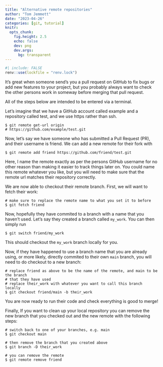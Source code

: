 ---
title: "Alternative remote repositories"
author: "Tom Jemmett"
date: "2023-04-26"
categories: [git, tutorial]
knitr:
  opts_chunk:
    fig.height: 2.5
    echo: false
    dev: png
    dev.args:
      bg: transparent
---

```{r lockfile}
#| include: FALSE
renv::use(lockfile = "renv.lock")
```


It's great when someone send's you a pull request on GitHub to fix bugs or add new features to your project, but you probably always want to check the other persons work in someway before merging that pull request.

All of the steps below are intended to be entered via a terminal.

Let's imagine that we have a GitHub account called example and a repository called test, and we use https rather than ssh.

```
$ git remote get-url origin
# https://github.com/example/test.git
```

Now, let's say we have someone who has submitted a Pull Request (PR), and their username is friend. We can add a new remote for their fork with

```
$ git remote add friend https://github.com/friend/test.git
```

Here, I name the remote exactly as per the persons GitHub username for no other reason than making it easier to track things later on. You could name this remote whatever you like, but you will need to make sure that the remote url matches their repository correctly.

We are now able to checkout their remote branch. First, we will want to fetch their work:

```
# make sure to replace the remote name to what you set it to before
$ git fetch friend
```

Now, hopefully they have commited to a branch with a name that you haven't used. Let's say they created a branch called `my_work`. You can then simply run

```
$ git switch friend/my_work
```

This should checkout the `my_work` branch locally for you.

Now, if they have happened to use a branch name that you are already using, or more likely, directly commited to their own `main` branch, you will need to do checkout to a new branch:

```
# replace friend as above to be the name of the remote, and main to be the branch
# that they have used
# replace their_work with whatever you want to call this branch locally
$ git checkout friend/main -b their_work
```

You are now ready to run their code and check everything is good to merge!

Finally, If you want to clean up your local repository you can remove the new branch that you checked out and the new remote with the following steps:

```
# switch back to one of your branches, e.g. main
$ git checkout main

# then remove the branch that you created above
$ git branch -D their_work

# you can remove the remote
$ git remote remove friend
```
